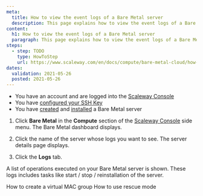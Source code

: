 ```yaml
---
meta:
  title: How to view the event logs of a Bare Metal server
  description: This page explains how to view the event logs of a Bare Metal server
content:
  h1: How to view the event logs of a Bare Metal server
  paragraph: This page explains how to view the event logs of a Bare Metal server
steps:
  - step: TODO
    type: HowToStep
    url: https://www.scaleway.com/en/docs/compute/bare-metal-cloud/how-to/view-the-event-logs/
dates:
  validation: 2021-05-26
  posted: 2021-05-26
---
```


<Message type="requirement">

- You have an account and are logged into the [Scaleway Console](https://console.scaleway.com)  
- You have [configured your SSH Key](/console/my-project/how-to/create-ssh-key)
- You have [created](/compute/bare-metal-cloud/how-to/create-server) and [installed](/compute/bare-metal-cloud/how-to/install-server) a Bare Metal server

</Message>

1. Click **Bare Metal** in the **Compute** section of the [Scaleway Console](https://console.scaleway.com) side menu. The Bare Metal dashboard displays. 

2. Click the name of the server whose logs you want to see. The server details page displays.

3. Click the **Logs** tab.

  A list of operations executed on your Bare Metal server is shown. These logs includes tasks like start / stop / reinstallation of the server.

  <Lightbox src="assets/scaleway-bm_logs.png" alt="" />

<Navigation title="See Also">
  <PreviousButton to="/compute/bare-metal-cloud/how-to/create-virtual-mac-group/">How to create a virtual MAC group</PreviousButton>
  <NextButton to="/compute/bare-metal-cloud/how-to/use-rescue-mode/">How to use rescue mode</NextButton>
</Navigation>
